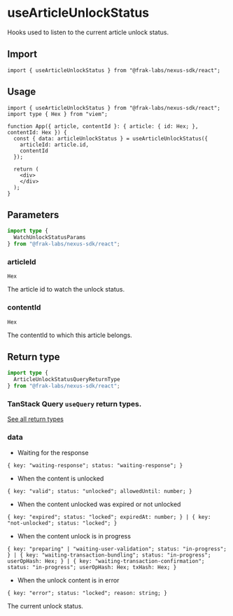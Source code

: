 # useArticleUnlockStatus

Hooks used to listen to the current article unlock status.

## Import

```tsx
import { useArticleUnlockStatus } from "@frak-labs/nexus-sdk/react";
```

## Usage

```tsx [index.tsx]
import { useArticleUnlockStatus } from "@frak-labs/nexus-sdk/react";
import type { Hex } from "viem";

function App({ article, contentId }: { article: { id: Hex; }, contentId: Hex }) {
  const { data: articleUnlockStatus } = useArticleUnlockStatus({
    articleId: article.id,
    contentId
  });

  return (
    <div>
    </div>
  );
}
```

## Parameters

```ts
import type {
  WatchUnlockStatusParams
} from "@frak-labs/nexus-sdk/react";
```

### articleId

`Hex`

The article id to watch the unlock status.

### contentId

`Hex`

The contentId to which this article belongs.

## Return type

```ts
import type {
  ArticleUnlockStatusQueryReturnType
} from "@frak-labs/nexus-sdk/react";
```

### TanStack Query `useQuery` return types.

[See all return types](https://tanstack.com/query/latest/docs/framework/react/reference/useQuery)

### data

- Waiting for the response

`{ key: "waiting-response"; status: "waiting-response"; }`

- When the content is unlocked

`{ key: "valid"; status: "unlocked"; allowedUntil: number; }`

- When the content unlocked was expired or not unlocked

`{ key: "expired"; status: "locked"; expiredAt: number; } | { key: "not-unlocked"; status: "locked"; }`

- When the content unlock is in progress

`{ key: "preparing" | "waiting-user-validation"; status: "in-progress"; } | { key: "waiting-transaction-bundling"; status: "in-progress"; userOpHash: Hex; } | { key: "waiting-transaction-confirmation"; status: "in-progress"; userOpHash: Hex; txHash: Hex; }`

- When the unlock content is in error

`{ key: "error"; status: "locked"; reason: string; }`

The current unlock status.
